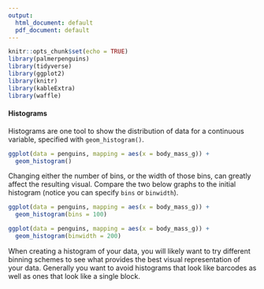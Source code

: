 ```yaml
---
output:
  html_document: default
  pdf_document: default
---
```


```r
knitr::opts_chunk$set(echo = TRUE)
library(palmerpenguins)
library(tidyverse)
library(ggplot2)
library(knitr)
library(kableExtra)
library(waffle)
```

#### Histograms

Histograms are one tool to show the distribution of data for a continuous variable, specified with `geom_histogram()`.

```r
ggplot(data = penguins, mapping = aes(x = body_mass_g)) +
  geom_histogram()
```

Changing either the number of bins, or the width of those bins, can greatly affect the resulting visual. Compare the two below graphs to the initial histogram (notice you can specify `bins` or `binwidth`).

```r
ggplot(data = penguins, mapping = aes(x = body_mass_g)) +
  geom_histogram(bins = 100)
```
```r
ggplot(data = penguins, mapping = aes(x = body_mass_g)) +
  geom_histogram(binwidth = 200)
```

When creating a histogram of your data, you will likely want to try different binning schemes to see what provides the best visual representation of your data. Generally you want to avoid histograms that look like barcodes as well as ones that look like a single block.